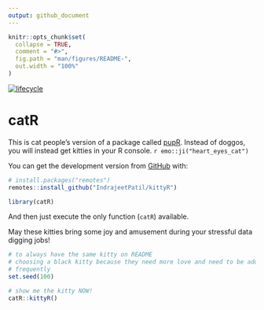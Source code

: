 ```yaml
---
output: github_document
---
```


<!-- README.md is generated from README.Rmd. Please edit that file -->

```r
knitr::opts_chunk$set(
  collapse = TRUE,
  comment = "#>",
  fig.path = "man/figures/README-",
  out.width = "100%"
)
```

[![lifecycle](https://img.shields.io/badge/lifecycle-experimental-orange.svg)](https://www.tidyverse.org/lifecycle/#experimental)

# catR

This is cat people's version of a package called
[pupR](https://github.com/melissanjohnson/pupR). Instead of doggos, you will
instead get kitties in your R console. `r emo::ji("heart_eyes_cat")`

You can get the development version from [GitHub](https://github.com/) with:

``` r
# install.packages("remotes")
remotes::install_github("IndrajeetPatil/kittyR")
```

```r
library(catR)
```

And then just execute the only function (`catR`) available.

May these kitties bring some joy and amusement during your stressful data
digging jobs!

```r
# to always have the same kitty on README
# choosing a black kitty because they need more love and need to be adopted more
# frequently
set.seed(100)

# show me the kitty NOW!
catR::kittyR()
```

